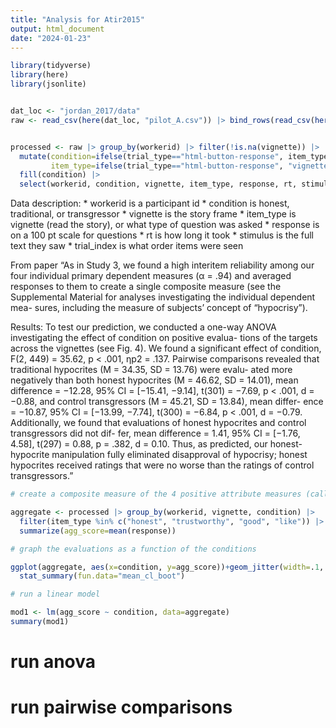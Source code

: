 ```yaml
---
title: "Analysis for Atir2015"
output: html_document
date: "2024-01-23"
---
```


```r
library(tidyverse)
library(here)
library(jsonlite)


dat_loc <- "jordan_2017/data"
raw <- read_csv(here(dat_loc, "pilot_A.csv")) |> bind_rows(read_csv(here(dat_loc, "pilot_B.csv")))


processed <- raw |> group_by(workerid) |> filter(!is.na(vignette)) |> 
  mutate(condition=ifelse(trial_type=="html-button-response", item_type, NA),
         item_type=ifelse(trial_type=="html-button-response", "vignette", item_type)) |> 
  fill(condition) |> 
  select(workerid, condition, vignette, item_type, response, rt, stimulus, trial_index) |> write_csv(here(dat_loc, "pilot_data.csv"))

```

Data description:
* workerid is a participant id
* condition is honest, traditional, or transgressor
* vignette is the story frame
* item_type is vignette (read the story), or what type of question was asked
* response is on a 100 pt scale for questions
* rt is how long it took
* stimulus is the full text they saw
* trial_index is what order items were seen



From paper "As in Study 3, we found a high interitem reliability among
our four individual primary dependent measures (α =
.94) and averaged responses to them to create a single
composite measure (see the Supplemental Material for
analyses investigating the individual dependent mea-
sures, including the measure of subjects’ concept of
“hypocrisy”).

Results:
To test our prediction, we conducted a one-way ANOVA
investigating the effect of condition on positive evalua-
tions of the targets across the vignettes (see Fig. 4). We
found a significant effect of condition, F(2, 449) = 35.62,
p < .001, ηp2 = .137. Pairwise comparisons revealed that
traditional hypocrites (M = 34.35, SD = 13.76) were evalu-
ated more negatively than both honest hypocrites (M =
46.62, SD = 14.01), mean difference = −12.28, 95% CI =
[−15.41, −9.14], t(301) = −7.69, p < .001, d = −0.88, and
control transgressors (M = 45.21, SD = 13.84), mean differ-
ence = −10.87, 95% CI = [−13.99, −7.74], t(300) = −6.84,
p < .001, d = −0.79. Additionally, we found that evaluations
of honest hypocrites and control transgressors did not dif-
fer, mean difference = 1.41, 95% CI = [−1.76, 4.58], t(297) =
0.88, p = .382, d = 0.10. Thus, as predicted, our honest-
hypocrite manipulation fully eliminated disapproval of
hypocrisy; honest hypocrites received ratings that were no
worse than the ratings of control transgressors."

```r
# create a composite measure of the 4 positive attribute measures (called here "honest" "trustworthy" "good" and "like")

aggregate <- processed |> group_by(workerid, vignette, condition) |> 
  filter(item_type %in% c("honest", "trustworthy", "good", "like")) |> 
  summarize(agg_score=mean(response))
```

```r
# graph the evaluations as a function of the conditions

ggplot(aggregate, aes(x=condition, y=agg_score))+geom_jitter(width=.1, height=0)+
  stat_summary(fun.data="mean_cl_boot")


```

```r

# run a linear model 

mod1 <- lm(agg_score ~ condition, data=aggregate)
summary(mod1)

```

# run anova

# run pairwise comparisons